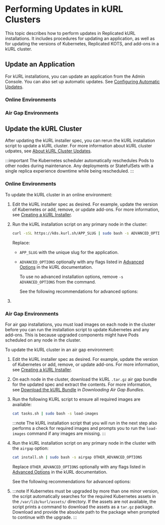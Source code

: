 
# Performing Updates in kURL Clusters

This topic describes how to perform updates in Replicated kURL installations. It includes procedures for updating an application, as well as for updating the versions of Kubernetes, Replicated KOTS, and add-ons in a kURL cluster.

## Update an Application

For kURL installations, you can update an application from the Admin Console. You can also set up automatic updates. See [Configuring Automatic Updates](/enterprise/updating-apps).

### Online Environments

<AdminConsole/>

### Air Gap Environments

<AdminConsoleAirGap/>

## Update the kURL Cluster

After updating the kURL installer spec, you can rerun the kURL installation script to update a kURL cluster. For more information about kURL cluster udpates, see [About kURL Cluster Updates](/enterprise/updating-kurl-about).

:::important
The Kubernetes scheduler automatically reschedules Pods to other nodes during maintenance. Any deployments or StatefulSets with a single replica experience downtime while being rescheduled.
:::

### Online Environments

To update the kURL cluster in an online environment:

1. Edit the kURL installer spec as desired. For example, update the version of Kubernetes or add, remove, or update add-ons. For more information, see [Creating a kURL Installer](/vendor/packaging-embedded-kubernetes).

1. Run the kURL installation script on any primary node in the cluster:

   ```bash
   curl -sSL https://k8s.kurl.sh/APP_SLUG | sudo bash -s ADVANCED_OPTIONS
   ```
   Replace:
   * `APP_SLUG` with the unique slug for the application.
   * `ADVANCED_OPTIONS` optionally with any flags listed in [Advanced Options](https://kurl.sh/docs/install-with-kurl/advanced-options) in the kURL documentation.
      
     To use no advanced installation options, remove `-s ADVANCED_OPTIONS` from the command.

     See the following recommendations for advanced options:

      <InstallerRequirements/>

1. <UpgradePrompt/>

### Air Gap Environments

For air gap installations, you must load images on each node in the cluster before you can run the installation script to update Kubernetes and any add-ons. This is because upgraded components might have Pods scheduled on any node in the cluster. 

To update the kURL cluster in an air gap environment:

1. Edit the kURL installer spec as desired. For example, update the version of Kubernetes or add, remove, or update add-ons. For more information, see [Creating a kURL Installer](/vendor/packaging-embedded-kubernetes).

1. On each node in the cluster, download the kURL `.tar.gz` air gap bundle for the updated spec and extract the contents. For more information, see [Download the kURL Bundle](/vendor/releases-download-airgap-bundles#installer-bundle) in _Downloading Air Gap Bundles_.

1. Run the following KURL script to ensure all required images are available:

   ```bash
   cat tasks.sh | sudo bash -s load-images
   ```

   :::note
   The kURL installation script that you will run in the next step also performs a check for required images and prompts you to run the `load-images` command if any images are missing.
   :::

1. Run the kURL installation script on any primary node in the cluster with the `airgap` option:

   ```bash
   cat install.sh | sudo bash -s airgap OTHER_ADVANCED_OPTIONS
   ```
   Replace `OTHER_ADVANCED_OPTIONS` optionally with any flags listed in [Advanced Options](https://kurl.sh/docs/install-with-kurl/advanced-options) in the kURL documentation.
   
     See the following recommendations for advanced options:
      <InstallerRequirements/>

1. <UpgradePrompt/>
   
   :::note
   If Kubernetes must be upgraded by more than one minor version, the script automatically searches for the required Kubernetes assets in the `/var/lib/kurl/assets/` directory. If the assets are not available, the script prints a command to download the assets as a `tar.gz` package. Download and provide the absolute path to the package when prompted to continue with the upgrade.
   :::